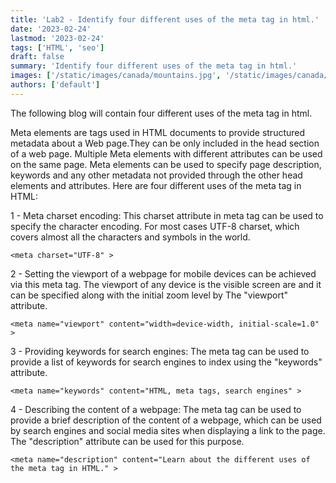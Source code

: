 ```yaml
---
title: 'Lab2 - Identify four different uses of the meta tag in html.'
date: '2023-02-24'
lastmod: '2023-02-24'
tags: ['HTML', 'seo']
draft: false
summary: 'Identify four different uses of the meta tag in html.'
images: ['/static/images/canada/mountains.jpg', '/static/images/canada/toronto.jpg']
authors: ['default']
---
```


The following blog will contain four different uses of the meta tag in html.

Meta elements are tags used in HTML documents to provide structured metadata about a Web page.They can be only included in the head section of a web page.
Multiple Meta elements with different attributes can be used on the same page.
Meta elements can be used to specify page description, keywords and any other metadata not provided through the other head elements and attributes. Here are four different uses of the meta tag in HTML:

1 - Meta charset encoding: This charset attribute in meta tag can be used to specify the character encoding. For most cases UTF-8 charset, which covers almost all the characters and symbols in the world.

```
<meta charset="UTF-8" >
```

2 - Setting the viewport of a webpage for mobile devices can be achieved via this meta tag. The viewport of any device is the visible screen are and it can be specified along with the initial zoom level by The "viewport" attribute.

```
<meta name="viewport" content="width=device-width, initial-scale=1.0" >
```

3 - Providing keywords for search engines: The meta tag can be used to provide a list of keywords for search engines to index using the "keywords" attribute.

```
<meta name="keywords" content="HTML, meta tags, search engines" >
```

4 - Describing the content of a webpage: The meta tag can be used to provide a brief description of the content of a webpage, which can be used by search engines and social media sites when displaying a link to the page. The "description" attribute can be used for this purpose.

```
<meta name="description" content="Learn about the different uses of the meta tag in HTML." >
```
